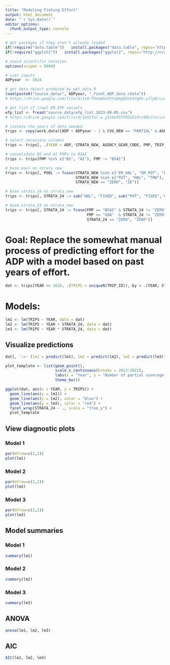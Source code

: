 ```yaml
---
title: "Modeling Fishing Effort"
output: html_document
date: "`r Sys.Date()`"
editor_options: 
  chunk_output_type: console
---
```


```r
# get packages if they aren't already loaded
if(!require("data.table"))   install.packages("data.table", repos='http://cran.us.r-project.org')
if(!require("ggplot2"))   install.packages("ggplot2", repos='http://cran.us.r-project.org')

# avoid scientific notation
options(scipen = 9999)

# user inputs
ADPyear  <- 2024

# get data object produced by get_data.R
load(paste0("source_data/", ADPyear, "_Final_ADP_data.rdata"))
# https://drive.google.com/file/d/1xH-P54wW3vPXtaQmgEDxb3YgHh-yJlp8/view?usp=drive_link

# get list of trawl EM EFP vessels
efp_list <- fread("source_data/efp_list_2023-09-05.csv")
# https://drive.google.com/file/d/1eSSTal-w_y319xF67FRSdI23rv9BLCtn/view?usp=drive_link

# isolate the years of data needed
trips <- copy(work.data)[ADP < ADPyear - 1 & CVG_NEW == "PARTIAL" & AGENCY_GEAR_CODE != "JIG"]

# select necessary columns
trips <- trips[, .(YEAR = ADP, STRATA_NEW, AGENCY_GEAR_CODE, FMP, TRIP_ID)]

# consolidate BS and AI FMPs to BSAI
trips <- trips[FMP %in% c("BS", "AI"), FMP := "BSAI"]

# base pool on strata_new
trips <- trips[, POOL := fcase(STRATA_NEW %in% c("EM_HAL", "EM_POT", "EM_TRW_EFP"), "EM",
                               STRATA_NEW %in% c("POT", "HAL", "TRW"), "OB",
                               STRATA_NEW == "ZERO", "ZE")]

# base strata_24 on strata_new
trips <- trips[, STRATA_24 := sub("HAL", "FIXED", sub("POT", "FIXED", STRATA_NEW))]

# base strata_24 on strata_new
trips <- trips[, STRATA_24 := fcase(FMP == "BSAI" & STRATA_24 != "ZERO", paste0(STRATA_24, "_BSAI"),
                                    FMP == "GOA"  & STRATA_24 != "ZERO", paste0(STRATA_24, "_GOA"),
                                    STRATA_24 == "ZERO", "ZERO")]
```


# **Goal:** Replace the somewhat manual process of predicting effort for the ADP with a model based on past years of effort.  
```r
dat <- trips[YEAR >= 2016, .(TRIPS = uniqueN(TRIP_ID)), by = .(YEAR, STRATA_24)]
```

# **Models:**  
```r
lm1 <- lm(TRIPS ~ YEAR, data = dat)
lm2 <- lm(TRIPS ~ YEAR + STRATA_24, data = dat)
lm3 <- lm(TRIPS ~ YEAR * STRATA_24, data = dat)
```

## Visualize predictions
```r
dat[, ':=' (lm1 = predict(lm1), lm2 = predict(lm2), lm3 = predict(lm3))]

plot_template <- list(geom_point(),  
                      scale_x_continuous(breaks = 2013:2022),
                      labs(x = "Year", y = "Number of partial coverage trips"),
                      theme_bw())

ggplot(dat, aes(x = YEAR, y = TRIPS)) +
  geom_line(aes(y = lm1)) +
  geom_line(aes(y = lm2), color = "blue") +
  geom_line(aes(y = lm3), color = "red") +
  facet_wrap(STRATA_24 ~ ., scale = "free_y") +
  plot_template
```

## View diagnostic plots {.tabset .tabset-pills}

### Model 1
```r
par(mfrow=c(2,2))
plot(lm1)
```

### Model 2
```r
par(mfrow=c(2,2))
plot(lm2)
```

### Model 3
```r
par(mfrow=c(2,2))
plot(lm3)
```

## Model summaries {.tabset .tabset-pills}

### Model 1
```r
summary(lm1)
```

### Model 2
```r
summary(lm2)
```

### Model 3
```r
summary(lm3)
```

## ANOVA
```r
anova(lm1, lm2, lm3)
```

## AIC
```r
AIC(lm1, lm2, lm3)
```